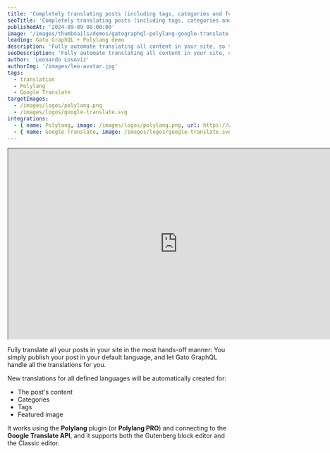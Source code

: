 ```yaml
---
title: 'Completely translating posts (including tags, categories and featured image) for Polylang, fully automated 🤖'
seoTitle: 'Completely translating posts (including tags, categories and featured image) for Polylang, fully automated 🤖, via the Google Translate API using Gato GraphQL'
publishedAt: '2024-09-09 08:00:00'
image: '/images/thumbnails/demos/gatographql-polylang-google-translate-wordpress.png'
leading: Gato GraphQL + Polylang demo
description: 'Fully automate translating all content in your site, so that whenever you create a new post, all translations are magically created in the background.'
seoDescription: 'Fully automate translating all content in your site, so that whenever you create a new post, all translations are magically created in the background, by using Gato GraphQL and connecting to the Google Translate API.'
author: 'Leonardo Losoviz'
authorImg: '/images/leo-avatar.jpg'
tags:
  - translation
  - Polylang
  - Google Translate
targetImages:
  - /images/logos/polylang.png
  - /images/logos/google-translate.svg
integrations: 
  - { name: Polylang, image: /images/logos/polylang.png, url: https://wordpress.org/plugins/polylang/ }
  - { name: Google Translate, image: /images/logos/google-translate.svg, url: https://cloud.google.com/translate/ }
---
```


<div className="aspect-video lg:-ml-32 lg:-mr-32">
  <iframe
    className="w-full h-full"
    src="https://www.youtube.com/embed/oiWqNWY3Of8"
    title="Completely translating posts (including tags, categories and featured image) for Polylang, fully automated 🤖"
    width="768"
    height="432"
    allow="accelerometer; autoplay; clipboard-write; encrypted-media; gyroscope; picture-in-picture; web-share"
    allowFullScreen
  >
  </iframe>
</div>

Fully translate all your posts in your site in the most hands-off manner: You simply publish your post in your default language, and let Gato GraphQL handle all the translations for you.

New translations for all defined languages will be automatically created for:

- The post's content
- Categories
- Tags
- Featured image

It works using the **Polylang** plugin (or **Polylang PRO**) and connecting to the **Google Translate API**, and it supports both the Gutenberg block editor and the Classic editor.
